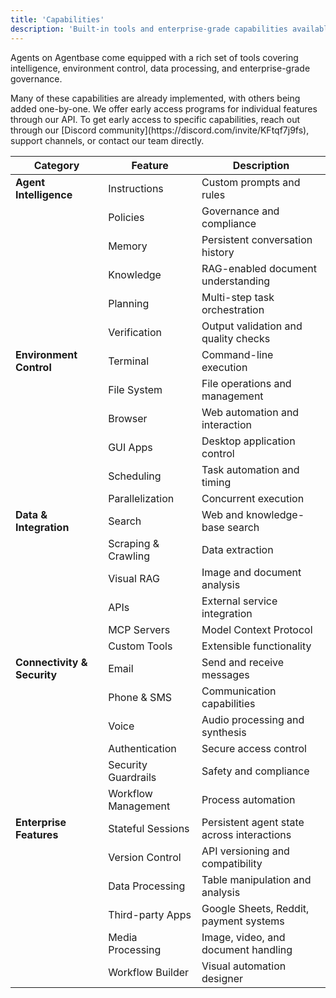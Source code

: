 ```yaml
---
title: 'Capabilities'
description: 'Built-in tools and enterprise-grade capabilities available to every Agentbase agent.'
---
```


Agents on Agentbase come equipped with a rich set of tools covering intelligence, environment control, data processing, and enterprise-grade governance.

<Note>
  Many of these capabilities are already implemented, with others being added one-by-one. We offer early access programs for individual features through our API. To get early access to specific capabilities, reach out through our [Discord community](https://discord.com/invite/KFtqf7j9fs), support channels, or contact our team directly.
</Note>

| Category | Feature | Description |
|----------|---------|-------------|
| **Agent Intelligence** | Instructions | Custom prompts and rules |
| | Policies | Governance and compliance |
| | Memory | Persistent conversation history |
| | Knowledge | RAG-enabled document understanding |
| | Planning | Multi-step task orchestration |
| | Verification | Output validation and quality checks |
| **Environment Control** | Terminal | Command-line execution |
| | File System | File operations and management |
| | Browser | Web automation and interaction |
| | GUI Apps | Desktop application control |
| | Scheduling | Task automation and timing |
| | Parallelization | Concurrent execution |
| **Data & Integration** | Search | Web and knowledge-base search |
| | Scraping & Crawling | Data extraction |
| | Visual RAG | Image and document analysis |
| | APIs | External service integration |
| | MCP Servers | Model Context Protocol |
| | Custom Tools | Extensible functionality |
| **Connectivity & Security** | Email | Send and receive messages |
| | Phone & SMS | Communication capabilities |
| | Voice | Audio processing and synthesis |
| | Authentication | Secure access control |
| | Security Guardrails | Safety and compliance |
| | Workflow Management | Process automation |
| **Enterprise Features** | Stateful Sessions | Persistent agent state across interactions |
| | Version Control | API versioning and compatibility |
| | Data Processing | Table manipulation and analysis |
| | Third-party Apps | Google Sheets, Reddit, payment systems |
| | Media Processing | Image, video, and document handling |
| | Workflow Builder | Visual automation designer | 